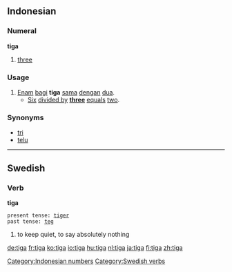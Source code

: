 ==Indonesian==
===Numeral===
'''tiga'''

# [[three]]

===Usage===
# [[enam|Enam]] [[bagi]] '''tiga''' [[sama]] [[dengan]] [[dua]].
#* [[six|Six]] [[divided by]] '''[[three]]''' [[equal]]s [[two]].

===Synonyms===
* [[tri]]
* [[telu]]

[[Category:Indonesian numbers]]

----

==Swedish==
===Verb===
'''tiga''' 

 present tense: [[tiger#Swedish|tiger]]
 past tense: [[teg#Swedish|teg]]

#to keep quiet, to say absolutely nothing

[[Category:Swedish verbs]]

[[de:tiga]]
[[fr:tiga]]
[[ko:tiga]]
[[io:tiga]]
[[hu:tiga]]
[[nl:tiga]]
[[ja:tiga]]
[[fi:tiga]]
[[zh:tiga]]